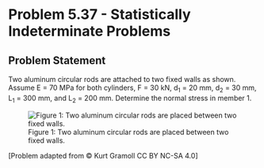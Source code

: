 # Problem 5.37 - Statistically Indeterminate Problems {.unnumbered}

## Problem Statement
Two aluminum circular rods are attached to two fixed walls as shown. Assume E = 70 MPa for both cylinders, F = 30 kN, d<sub>1</sub> = 20 mm, d<sub>2</sub>  = 30 mm, L<sub>1</sub> = 300 mm, and L<sub>2</sub> = 200 mm. Determine the normal stress in member 1.


![Figure 1: Two aluminum circular rods are placed between two fixed walls.](images/247.png){fig-alt="Two aluminum circular rods are placed between two fixed walls. Member 1 is on the left and member 2 is on the right. Member 2 has diameter d[1] and length L[1]. Member 2 has diameter d[2] and length L[2]."}

\[Problem adapted from © Kurt Gramoll CC BY NC-SA 4.0\]